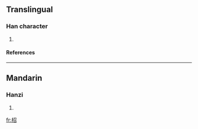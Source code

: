 ==Translingual==
===Han character===
{{Han char|rn=75|rad=木|as=05|sn=9|four=|canj=木尸竹口 (DSHR)}}
# {{defn|Han|sort=木05}}
====References====
{{Han ref|kx=0519.070|dkj=14624|dj=0907.050|hdz=21191.010|uh=67D6|ud=26582}}

----
==Mandarin==
===Hanzi===
{{cmn-hanzi|pin=[[zhāo]] ([[zhao1]])|wg=chao<sup>1</sup>}}
# {{defn|Mandarin}}

[[fr:柖]]